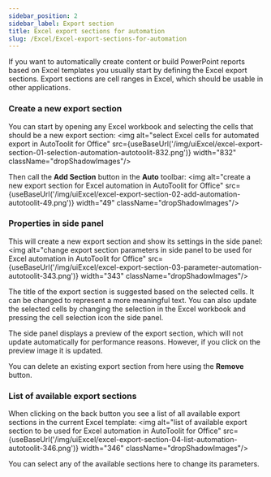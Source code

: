 ```yaml
---
sidebar_position: 2
sidebar_label: Export section
title: Excel export sections for automation
slug: /Excel/Excel-export-sections-for-automation
---
```


If you want to automatically create content or build PowerPoint reports based on Excel templates you usually start by defining the Excel export sections.
Export sections are cell ranges in Excel, which should be usable in other applications.
### Create a new export section
You can start by opening any Excel workbook and selecting the cells that should be a new export section:
<img alt="select Excel cells for automated export in AutoToolit for Office" src={useBaseUrl('/img/uiExcel/excel-export-section-01-selection-automation-autotoolit-832.png')} width="832" className="dropShadowImages"/>

Then call the **Add Section** button in the **Auto** toolbar:
<img alt="create a new export section for Excel automation in AutoToolit for Office" src={useBaseUrl('/img/uiExcel/excel-export-section-02-add-automation-autotoolit-49.png')} width="49" className="dropShadowImages"/>

### Properties in side panel
This will create a new export section and show its settings in the side panel:
<img alt="change export section parameters in side panel to be used for Excel automation in AutoToolit for Office" src={useBaseUrl('/img/uiExcel/excel-export-section-03-parameter-automation-autotoolit-343.png')} width="343" className="dropShadowImages"/>

The title of the export section is suggested based on the selected cells. It can be changed to represent a more meaningful text.
You can also update the selected cells by changing the selection in the Excel workbook and pressing the cell selection icon the side panel.

The side panel displays a preview of the export section, which will not update automatically for performance reasons.
However, if you click on the preview image it is updated.

You can delete an existing export section from here using the **Remove** button.

### List of available export sections
When clicking on the back button you see a list of all available export sections in the current Excel template:
<img alt="list of available export section to be used for Excel automation in AutoToolit for Office" src={useBaseUrl('/img/uiExcel/excel-export-section-04-list-automation-autotoolit-346.png')} width="346" className="dropShadowImages"/>

You can select any of the available sections here to change its parameters.